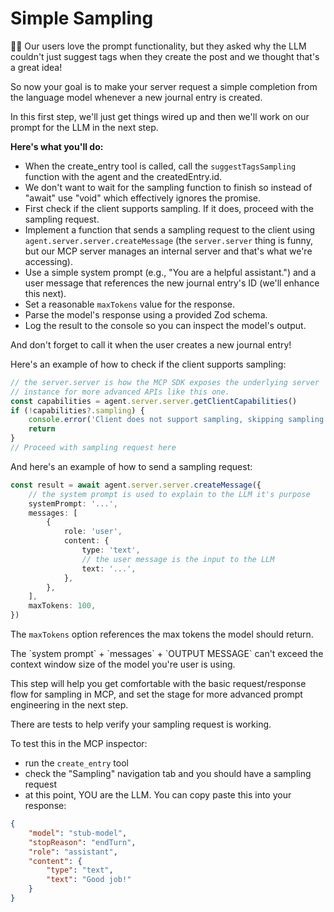 # Simple Sampling

👨‍💼 Our users love the prompt functionality, but they asked why the LLM couldn't
just suggest tags when they create the post and we thought that's a great idea!

So now your goal is to make your server request a simple completion from the
language model whenever a new journal entry is created.

In this first step, we'll just get things wired up and then we'll work on our
prompt for the LLM in the next step.

**Here's what you'll do:**

- When the create_entry tool is called, call the `suggestTagsSampling` function
  with the agent and the createdEntry.id.
- We don't want to wait for the sampling function to finish so instead of "await"
  use "void" which effectively ignores the promise.
- First check if the client supports sampling. If it does, proceed with the
  sampling request.
- Implement a function that sends a sampling request to the client using
  `agent.server.server.createMessage` (the `server.server` thing is funny, but
  our MCP server manages an internal server and that's what we're accessing).
- Use a simple system prompt (e.g., "You are a helpful assistant.") and a user
  message that references the new journal entry's ID (we'll enhance this next).
- Set a reasonable `maxTokens` value for the response.
- Parse the model's response using a provided Zod schema.
- Log the result to the console so you can inspect the model's output.

And don't forget to call it when the user creates a new journal entry!

Here's an example of how to check if the client supports sampling:

```ts
// the server.server is how the MCP SDK exposes the underlying server
// instance for more advanced APIs like this one.
const capabilities = agent.server.server.getClientCapabilities()
if (!capabilities?.sampling) {
	console.error('Client does not support sampling, skipping sampling request')
	return
}
// Proceed with sampling request here
```

And here's an example of how to send a sampling request:

```ts
const result = await agent.server.server.createMessage({
	// the system prompt is used to explain to the LLM it's purpose
	systemPrompt: '...',
	messages: [
		{
			role: 'user',
			content: {
				type: 'text',
				// the user message is the input to the LLM
				text: '...',
			},
		},
	],
	maxTokens: 100,
})
```

The `maxTokens` option references the max tokens the model should return.

<callout-warning>
	The `system prompt` + `messages` + `OUTPUT MESSAGE` can't exceed the context
	window size of the model you're user is using.
</callout-warning>

This step will help you get comfortable with the basic request/response flow for
sampling in MCP, and set the stage for more advanced prompt engineering in the
next step.

There are tests to help verify your sampling request is working.

To test this in the MCP inspector:

- run the `create_entry` tool
- check the "Sampling" navigation tab and you should have a sampling request
- at this point, YOU are the LLM. You can copy paste this into your response:

```json filename="example-sampling-client-response.json"
{
	"model": "stub-model",
	"stopReason": "endTurn",
	"role": "assistant",
	"content": {
		"type": "text",
		"text": "Good job!"
	}
}
```
